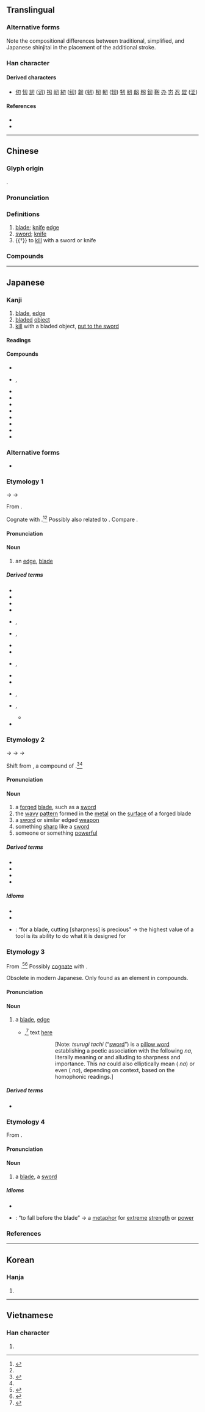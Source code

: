 {{also|刄|刅}}
{{character info/new}}
{{character info/new|0x2f81e}}
==Translingual==
{{ja-forms|刃|刃|刃}}

===Alternative forms===
Note the compositional differences between traditional, simplified, and Japanese shinjitai in the placement of the additional stroke.

===Han character===
{{Han char|rn=18|rad=刀|as=01|sn=3|four=17420|canj=SHI|ids=⿹刀丿(G),⿹刀丶(HTKV),⿻刀丶(J)}} <!-- G - China,; HTKV - Hong Kong,Taiwan, Korea,Vietnam; J - Japan -->

====Derived characters====
* [[仞]] [[㣼]] [[訒]] ([[讱]]) [[扨]] [[屻]] [[紉]] ([[纫]]) [[韌]] ([[韧]]) [[杒]] [[軔]] ([[轫]]) [[牣]] [[肕]] [[衂]] [[籾]] [[釰]] [[靭]] [[刅]] [[岃]] [[忍]] [[歰]] ([[涩]])

====References====
* {{Han ref|kx=0136.020|dkj=01850|dj=0304.070|hdz=10320.030|uh=5203|ud=20995|bh=A462|bd=42082}}
* {{Han ref|uh=2F81E}}

----

==Chinese==
{{zh-forms}}

===Glyph origin===
{{Han etyl}}
{{Han compound|刀|丶|ls=ic|t1=knife}}.

===Pronunciation===
{{zh-pron
|m=rèn
|c=jan6
|mn=qz,tp,xm:līm/kh,zz:jīm/qz,xm:līn/zz:jīn
|w=3zen
|mc=y
|oc=y
|ma=
|cat=n,v
}}

===Definitions===
{{zh-hanzi}}

# [[blade]]; [[knife]] [[edge]]
# [[sword]]; [[knife]]
# {{†}} to [[kill]] with a sword or knife

===Compounds===
{{zh-der|刃角|交光飛刃|兵不血刃|兵刃|兵無血刃|刀刃|刃兒|利刃|剚刃|劍刃|合刃|嬋娟刃|延頸待刃|張弓拔刃|手刃|推刃|游刃有餘|白刃|白刃戰|目牛游刃|芒刃|芙蓉刃|血刃|袖刃|赴火蹈刃|軍不血刃|迎刃而解|遊刃有餘|鋒刃|開刃|餘刃}}

----

==Japanese==

===Kanji===
{{ja-kanji|grade=c|rs=刀01}}

# [[blade]], [[edge]]
# [[bladed]] [[object]] {{gl|[[knife]], [[sword]], etc.}}
# [[kill]] with a bladed object, [[put to the sword]]

====Readings====
{{ja-readings
|goon=にん
|kanon=じん
|kun=は-, やいば-, な-, き-る
|nanori=ち, と
}}

====Compounds====
{{der-top|Compounds}}
* {{ja-r|刃傷|にんじょう}}
* {{ja-r|凶刃|きょうじん|rom=-}}, {{ja-r|兇刃|きょうじん}}
* {{ja-r|自刃|じじん}}
* {{ja-r|刀刃|とうじん}}
* {{ja-r|毒刃|どくじん}}
* {{ja-r|白刃|はくじん}}
* {{ja-r|氷刃|ひょうじん}}
* {{ja-r|兵刃|へいじん}}
* {{ja-r|防刃|ぼうじん}}
* {{ja-r|利刃|りじん}}
{{rel-bottom}}

===Alternative forms===
<div style="float:right;">
{{wp|lang=ja}}
{{wp|Blade}}
</div>
{{ja-kanjitab|yomi=k|は}}

* {{ja-l|刄}}

===Etymology 1===
{{IPAchar|/pa/}} → {{IPAchar|/fa/}} → {{IPAchar|/ha/}}

From {{inh|ja|ojp|sort=は|-}}.

Cognate with {{m|ja|歯|tr=ha||tooth}}.<ref name="KDJ">{{R:Kokugo Dai Jiten}}</ref><ref name="DJR"/> Possibly also related to {{m|ja|葉|tr=ha||leaf}}. Compare {{cog|en|blade}}.

====Pronunciation====
{{ja-pron|yomi=k|は|acc=1|acc_ref=DJR}}

====Noun====
{{ja-noun|は}}

# an [[edge]], [[blade]]

=====Derived terms=====
{{der-top}}
* {{ja-r|刃%毀れ|は%こぼれ}}
* {{ja-r|刃向かう|はむかう}}
* {{ja-r|刃%物|は%もの}}
* {{ja-r|刃%渡り|は%わたり}}
* {{ja-r|替%刃|かえ%ば|rom=-}}, {{ja-r|替え刃|かえば}}
* {{ja-r|片%刃|かた%ば}}, {{ja-r|片%刃|かた%は}}
* {{ja-r|白%刃|しら%は}}
* {{ja-r|直%刃|すぐ%は}}
* {{ja-r|円%刃|まる%ば|rom=-}}, {{ja-r|丸%刃|まる%ば}}
* {{ja-r|乱れ刃|みだれば}}
* {{ja-r|両%刃|もろ%は}}
* {{ja-r|諸%刃|もろ%は|rom=-}}, {{ja-r|双%刃|もろ%は}}
* {{ja-r|焼%刃|やき%ば|rom=-}}, {{ja-r|焼き刃|やきば}}
** {{ja-r|刃|やいば|[[sword]], [[blade]]|pos=see above}}
* {{ja-r|両%刃|りょう%ば}}
{{der-bottom}}

===Etymology 2===
{{ja-kanjitab|yomi=k|やいば}}
{{IPAchar|/jaki pa/}} → {{IPAchar|/jakiba/}} → {{IPAchar|/jaĩba/}} → {{IPAchar|/jaiba/}}

Shift from {{m|ja|焼き刃|tr=yakiba}}, a compound of {{com|ja|sort=やいば|焼き|tr1=yaki|t1=[[burn]]ed, [[fire]]d|刃|tr2=ha|t2=[[edge]], [[blade]]|pos2=see below}}.<ref name="KDJ">{{R:Kokugo Dai Jiten}}</ref><ref name="DJR"/> {{rendaku2|sort=やいば|ha|ba}}

====Pronunciation====
{{ja-pron|yomi=k|やいば|acc=1|acc_ref=DJR|acc2=0|acc2_ref=DJR}}

====Noun====
{{ja-noun|やいば}}

# a [[forged]] [[blade]], such as a [[sword]]
# the [[wavy]] [[pattern]] formed in the [[metal]] on the [[surface]] of a forged blade
# a [[sword]] or similar edged [[weapon]]
# something [[sharp]] like a [[sword]]
# someone or something [[powerful]]

=====Derived terms=====
{{top2}}
* {{ja-r|氷の刃|こおり の やいば}}
* {{ja-r|心の刃|こころ の やいば}}
* {{ja-r|邪見の刃|じゃけん の やいば}}
* {{ja-r|情けに刃向かう刃なし|なさけ に はむかう やいば なし}}
{{bottom}}

=====Idioms=====
* {{ja-r|刃に掛かる|やいば に かかる}}
* {{ja-r|刃に伏す|やいば に ふす}}
* {{ja-r|刃は切れるが重宝|やいば は きれる が ちょうほう}}: “for a blade, cutting [sharpness] is precious” → the highest value of a tool is its ability to do what it is designed for

===Etymology 3===
{{ja-kanjitab|yomi=k|な}}

From {{inh|ja|ojp|-}}.<ref name="KDJ">{{R:Kokugo Dai Jiten}}</ref><ref name="DJR">{{R:Daijirin}}</ref> Possibly [[cognate]] with {{cog|ko|날||[[blade]]}}.

Obsolete in modern Japanese. Only found as an element in compounds.

====Pronunciation====
{{ja-pron|yomi=k|な}}

====Noun====
{{ja-noun|な}}

# {{lb|ja|sort=な|obsolete}} a [[blade]], [[edge]]
#* {{RQ:Man'yōshū|4|616}},<ref>{{R:Man'yōshū 1}}</ref> text [http://jti.lib.virginia.edu/japanese/manyoshu/Man4Yos.html#616 here]
#*: {{ja-usex|m=劔%大刀 '''名'''惜雲 吾%者%無 君%尓%不相%而 年%之経去礼者|m_kana=つるぎ%たち '''なの'''をしけく も われ%は%なし きみ%に%あはず%て とし%のへぬれば|[[剣%太刀]]'''名'''の惜しけくも我れはなし君に逢はずて年の経ぬれば|つるぎ%たち '''な''' の をしけく も われ は なし きみ に あはずて とし の へぬれば|rom=tsurugitachi '''na''' no oshikeku mo ware wa nashi kimi ni awazute toshi no henureba|I do not even miss precious '''you''', given the years that have passed without meeting with you.}}
#*:: [Note: ''tsurugi tachi'' (“[[sword]]”) is a [[w:Makurakotoba|pillow word]] establishing a poetic association with the following ''na'', literally meaning {{m|en|blade}} or {{m|en|edge}} and alluding to sharpness and importance. This ''na'' could also elliptically mean {{m|en|name}} ({{ja-l|名}} ''na'') or even {{m|en|you}} ({{ja-l|汝}} ''na''), depending on context, based on the homophonic readings.]

=====Derived terms=====
* {{ja-r|刀|かたな}}

===Etymology 4===
{{ja-kanjitab|yomi=kanon|じん}}
From {{bor|ja|ltc|sort=じん|-}} {{ltc-l|刃}}.

====Pronunciation====
{{ja-pron|yomi=kanon|じん|acc=1|acc_ref=DJR}}

====Noun====
{{ja-noun|じん}}

# a [[blade]], a [[sword]]

=====Idioms=====
* {{ja-r|刃に伏す|じん に ふす}}
* {{ja-r|刃を迎えて解く|じん を むかえて とく}}: “to fall before the blade” → a [[metaphor]] for [[extreme]] [[strength]] or [[power]]

===References===
<references/>

----

==Korean==

===Hanja===
{{ko-hanja|hangeul=인|rv=in|mr=in}}

# {{defn|lang=ko|sort=刀01}}

----

==Vietnamese==

===Han character===
{{vi-hantu|[[nhẫn]], [[nhấn]], [[nhận]]|rs=刀01}}

# {{defn|lang=vi|sort=刀01}}